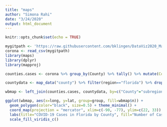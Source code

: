 ```yaml
---
title: "maps"
author: "Simona Rahi"
date: "3/24/2020"
output: html_document
---
```


```r
knitr::opts_chunk$set(echo = TRUE)
```

```r
mygitpath <- 'https://raw.githubusercontent.com/bklingen/DataViz2020_Maps/master/CoronaCases.csv'
corona <- read_csv(mygitpath)
library(maps)
library(dplyr)
library(mapproj)
```

```r
counties.cases <- corona %>% group_by(County) %>% tally() %>% mutate(County=tolower(County)) %>% drop_na()
```

```r
countydata <- map_data("county") %>% filter(region=="florida") %>% drop_na()
```

```r
wbmap <- left_join(counties.cases, countydata, by=c("County"="subregion"))
```

```r
ggplot(wbmap, aes(x=long, y=lat, group=group, fill=wbmap$n)) + 
  geom_polygon(color="black", size=0.5) + theme_minimal() + 
  coord_map(projection = "mercator", xlim=c(-90, -77), ylim=c(22, 33)) + 
  labs(title="COVID-19 Cases in Florida by County", fill="Number of Cases") + 
  scale_fill_viridis_c()
```


